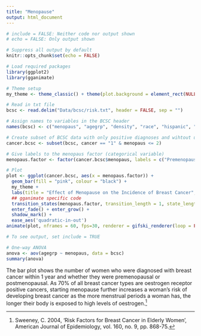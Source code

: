 ```yaml
---
title: "Menopause"
output: html_document
---
```


```r
# include = FALSE: Neither code nor output shown
# echo = FALSE: Only output shown

# Suppress all output by default
knitr::opts_chunk$set(echo = FALSE)

# Load required packages
library(ggplot2)
library(gganimate)

# Theme setup
my_theme <- theme_classic() + theme(plot.background = element_rect(NULL), panel.grid = element_line(NULL))
```

```r
# Read in txt file
bcsc <- read.delim("Data/bcsc/risk.txt", header = FALSE, sep = "")

# Assign names to variables in the BCSC header
names(bcsc) <- c("menopaus", "agegrp", "density", "race", "hispanic", "bmi", "agefirst", "nrelbc", "brstproc", "lastmamm", "surgmeno", "hrt", "invasive", "cancer", "training", "count")
```

```r
# Create subset of BCSC data with only positive diagnoses and wihtout unknown menopause data ("9" in the dataset)
cancer.bcsc <- subset(bcsc, cancer == "1" & menopaus <= 2)

# Give labels to the menopaus factor (categorical variable)
menopaus.factor <- factor(cancer.bcsc$menopaus, labels = c("Premenopausal", "Postmenopausual"))

# Plot
plot <- ggplot(cancer.bcsc, aes(x = menopaus.factor)) + 
  geom_bar(fill = "pink", colour = "black") + 
  my_theme +
  labs(title = "Effect of Menopause on the Incidence of Breast Cancer", x = "", y = "Frequency of Breast Cancer") +
  ## gganimate specific code
  transition_states(menopaus.factor, transition_length = 1, state_length = 1, wrap = FALSE) + 
  enter_fade() + enter_grow() +
  shadow_mark() +
  ease_aes('quadratic-in-out')
animate(plot, nframes = 60, fps=30, renderer = gifski_renderer(loop = FALSE))
```

```r
# To see output, set include = TRUE

# One-way ANOVA
anova <- aov(agegrp ~ menopaus, data = bcsc)
summary(anova)
```

The bar plot shows the number of women who were diagnosed with breast cancer within 1 year and whether they were premenopausal or postmenopausal. As 70% of all breast cancer types are oestrogen receptor positive cancers, starting menopause further increases a woman’s risk of developing breast cancer as the more menstrual periods a woman has, the longer their body is exposed to high levels of oestrogen.[^6]

[^6]: Sweeney, C. 2004, ‘Risk Factors for Breast Cancer in Elderly Women’, American Journal of Epidemiology, vol. 160, no. 9, pp. 868-75.